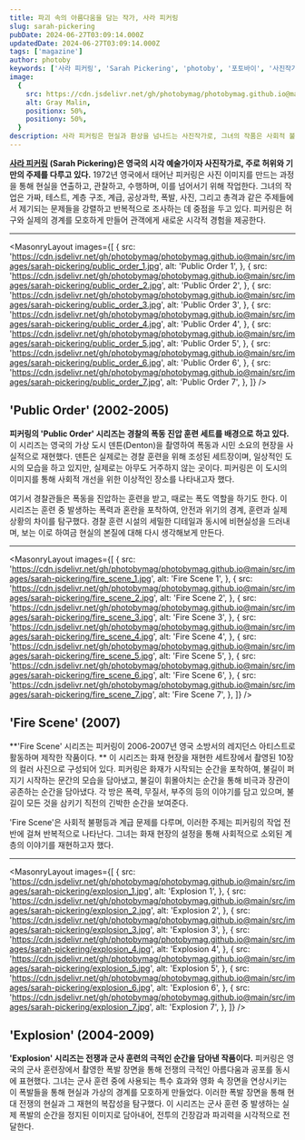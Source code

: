 ```yaml
---
title: 파괴 속의 아름다움을 담는 작가, 사라 피커링
slug: sarah-pickering
pubDate: 2024-06-27T03:09:14.000Z
updatedDate: 2024-06-27T03:09:14.000Z
tags: ['magazine']
author: photoby
keywords: ['사라 피커링', 'Sarah Pickering', 'photoby', '포토바이', '사진작가', 'photography']
image:
  {
    src: https://cdn.jsdelivr.net/gh/photobymag/photobymag.github.io@main/src/images/sarah-pickering/fire_scene_7.jpg,
    alt: Gray Malin,
    positionx: 50%,
    positiony: 50%,
  }
description: 사라 피커링은 현실과 환상을 넘나드는 사진작가로, 그녀의 작품은 사회적 불안, 화재 현장, 전쟁의 극적인 순간을 통해 현실의 복잡성을 탐구한다. 'Public Order' 시리즈는 경찰의 훈련 세트를 배경으로 한 폭동 재현을, 'Fire Scene' 시리즈는 화재의 재현을 통해 사회적 불평등을 다루며, 'Explosion' 시리즈는 전쟁의 폭발 장면을 시각화한다. 피커링의 작품은 현대 사진예술에서 중요한 위치를 차지하며, 현실과 가상의 경계를 허물며 보는 이에게 깊은 인상을 준다.
---
```



**[사라 피커링](https://www.sarahpickering.co.uk/?utm_source=referral&utm_medium=website&utm_campign=photoby_xyz) (Sarah Pickering)은 영국의 시각 예술가이자 사진작가로, 주로 허위와 기만의 주제를 다루고 있다.**
1972년 영국에서 태어난 피커링은 사진 이미지를 만드는 과정을 통해 현실을 연출하고, 관찰하고, 수행하며, 이를 넘어서기 위해 작업한다. 
그녀의 작업은 가짜, 테스트, 계층 구조, 계급, 공상과학, 폭발, 사진, 그리고 총격과 같은 주제들에서 제기되는 문제들을 강렬하고 반복적으로 조사하는 데 중점을 두고 있다. 
피커링은 허구와 실제의 경계를 모호하게 만들어 관객에게 새로운 시각적 경험을 제공한다.

---

<MasonryLayout
  images={[
    {
      src: 'https://cdn.jsdelivr.net/gh/photobymag/photobymag.github.io@main/src/images/sarah-pickering/public_order_1.jpg',
      alt: 'Public Order 1',
    },
    {
      src: 'https://cdn.jsdelivr.net/gh/photobymag/photobymag.github.io@main/src/images/sarah-pickering/public_order_2.jpg',
      alt: 'Public Order 2',
    },
    {
      src: 'https://cdn.jsdelivr.net/gh/photobymag/photobymag.github.io@main/src/images/sarah-pickering/public_order_3.jpg',
      alt: 'Public Order 3',
    },
    {
      src: 'https://cdn.jsdelivr.net/gh/photobymag/photobymag.github.io@main/src/images/sarah-pickering/public_order_4.jpg',
      alt: 'Public Order 4',
    },
    {
      src: 'https://cdn.jsdelivr.net/gh/photobymag/photobymag.github.io@main/src/images/sarah-pickering/public_order_5.jpg',
      alt: 'Public Order 5',
    },
    {
      src: 'https://cdn.jsdelivr.net/gh/photobymag/photobymag.github.io@main/src/images/sarah-pickering/public_order_6.jpg',
      alt: 'Public Order 6',
    },
    {
      src: 'https://cdn.jsdelivr.net/gh/photobymag/photobymag.github.io@main/src/images/sarah-pickering/public_order_7.jpg',
      alt: 'Public Order 7',
    },
  ]}
/>

## 'Public Order' (2002-2005)

**피커링의 'Public Order' 시리즈는 경찰의 폭동 진압 훈련 세트를 배경으로 하고 있다.**
이 시리즈는 영국의 가상 도시 덴튼(Denton)을 촬영하여 폭동과 시민 소요의 현장을 사실적으로 재현했다. 
덴튼은 실제로는 경찰 훈련을 위해 조성된 세트장이며, 일상적인 도시의 모습을 하고 있지만, 실제로는 아무도 거주하지 않는 곳이다. 
피커링은 이 도시의 이미지를 통해 사회적 개선을 위한 이상적인 장소를 나타내고자 했다. 

여기서 경찰관들은 폭동을 진압하는 훈련을 받고, 때로는 폭도 역할을 하기도 한다. 
이 시리즈는 훈련 중 발생하는 폭력과 혼란을 포착하여, 안전과 위기의 경계, 훈련과 실제 상황의 차이를 탐구했다.
경찰 훈련 시설의 세밀한 디테일과 동시에 비현실성을 드러내며, 보는 이로 하여금 현실의 본질에 대해 다시 생각해보게 만든다.

---

<MasonryLayout
  images={[
    {
      src: 'https://cdn.jsdelivr.net/gh/photobymag/photobymag.github.io@main/src/images/sarah-pickering/fire_scene_1.jpg',
      alt: 'Fire Scene 1',
    },
    {
      src: 'https://cdn.jsdelivr.net/gh/photobymag/photobymag.github.io@main/src/images/sarah-pickering/fire_scene_2.jpg',
      alt: 'Fire Scene 2',
    },
    {
      src: 'https://cdn.jsdelivr.net/gh/photobymag/photobymag.github.io@main/src/images/sarah-pickering/fire_scene_3.jpg',
      alt: 'Fire Scene 3',
    },
    {
      src: 'https://cdn.jsdelivr.net/gh/photobymag/photobymag.github.io@main/src/images/sarah-pickering/fire_scene_4.jpg',
      alt: 'Fire Scene 4',
    },
    {
      src: 'https://cdn.jsdelivr.net/gh/photobymag/photobymag.github.io@main/src/images/sarah-pickering/fire_scene_5.jpg',
      alt: 'Fire Scene 5',
    },
    {
      src: 'https://cdn.jsdelivr.net/gh/photobymag/photobymag.github.io@main/src/images/sarah-pickering/fire_scene_6.jpg',
      alt: 'Fire Scene 6',
    },
    {
      src: 'https://cdn.jsdelivr.net/gh/photobymag/photobymag.github.io@main/src/images/sarah-pickering/fire_scene_7.jpg',
      alt: 'Fire Scene 7',
    },
  ]}
/>

## 'Fire Scene' (2007)

**'Fire Scene' 시리즈는 피커링이 2006-2007년 영국 소방서의 레지던스 아티스트로 활동하며 제작한 작품이다. **
이 시리즈는 화재 현장을 재현한 세트장에서 촬영된 10장의 컬러 사진으로 구성되어 있다.
피커링은 화재가 시작되는 순간을 포착하여, 불길이 퍼지기 시작하는 문간의 모습을 담아냈고, 불길이 휘몰아치는 순간을 통해 비극과 장관이 공존하는 순간을 담아냈다.
각 방은 폭력, 무질서, 부주의 등의 이야기를 담고 있으며, 불길이 모든 것을 삼키기 직전의 긴박한 순간을 보여준다.

'Fire Scene'은 사회적 불평등과 계급 문제를 다루며, 이러한 주제는 피커링의 작업 전반에 걸쳐 반복적으로 나타난다.
그녀는 화재 현장의 설정을 통해 사회적으로 소외된 계층의 이야기를 재현하고자 했다.

---

<MasonryLayout
  images={[
    {
      src: 'https://cdn.jsdelivr.net/gh/photobymag/photobymag.github.io@main/src/images/sarah-pickering/explosion_1.jpg',
      alt: 'Explosion 1',
    },
    {
      src: 'https://cdn.jsdelivr.net/gh/photobymag/photobymag.github.io@main/src/images/sarah-pickering/explosion_2.jpg',
      alt: 'Explosion 2',
    },
    {
      src: 'https://cdn.jsdelivr.net/gh/photobymag/photobymag.github.io@main/src/images/sarah-pickering/explosion_3.jpg',
      alt: 'Explosion 3',
    },
    {
      src: 'https://cdn.jsdelivr.net/gh/photobymag/photobymag.github.io@main/src/images/sarah-pickering/explosion_4.jpg',
      alt: 'Explosion 4',
    },
    {
      src: 'https://cdn.jsdelivr.net/gh/photobymag/photobymag.github.io@main/src/images/sarah-pickering/explosion_5.jpg',
      alt: 'Explosion 5',
    },
    {
      src: 'https://cdn.jsdelivr.net/gh/photobymag/photobymag.github.io@main/src/images/sarah-pickering/explosion_6.jpg',
      alt: 'Explosion 6',
    },
    {
      src: 'https://cdn.jsdelivr.net/gh/photobymag/photobymag.github.io@main/src/images/sarah-pickering/explosion_7.jpg',
      alt: 'Explosion 7',
    },
  ]}
/>

##  'Explosion' (2004-2009)

**'Explosion' 시리즈는 전쟁과 군사 훈련의 극적인 순간을 담아낸 작품이다.**
피커링은 영국의 군사 훈련장에서 촬영한 폭발 장면을 통해 전쟁의 극적인 아름다움과 공포를 동시에 표현했다. 
그녀는 군사 훈련 중에 사용되는 특수 효과와 영화 속 장면을 연상시키는 이 폭발들을 통해 현실과 가상의 경계를 모호하게 만들었다. 
이러한 폭발 장면을 통해 현대 전쟁의 현실과 그 재현의 복잡성을 탐구했다.
이 시리즈는 군사 훈련 중 발생하는 실제 폭발의 순간을 정지된 이미지로 담아내어, 전투의 긴장감과 파괴력을 시각적으로 전달한다. 
